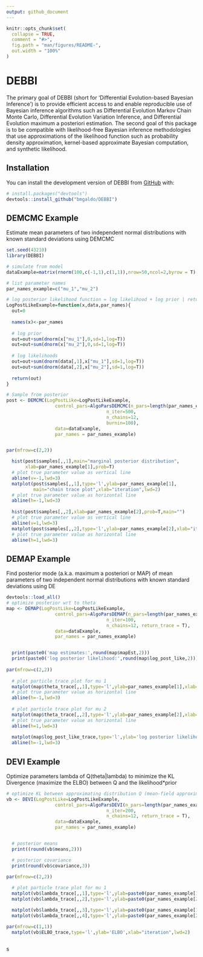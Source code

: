```yaml
---
output: github_document
---
```


<!-- README.md is generated from README.Rmd. Please edit that file -->

```r
knitr::opts_chunk$set(
  collapse = TRUE,
  comment = "#>",
  fig.path = "man/figures/README-",
  out.width = "100%"
)
```

# DEBBI

<!-- badges: start -->
<!-- badges: end -->

The primary goal of DEBBI (short for 'Differential Evolution-based Bayesian Inference') is to provide efficient access to and enable reproducible use of Bayesian inference algorithms such as Differential Evolution Markov Chain Monte Carlo, Differential Evolution Variation Inference, and Differential Evolution maximum a posteriori estimation. The second goal of this package is to be compatible with likelihood-free Bayesian inference methodologies that use approximations of the likelihood function such as probability density approximation, kernel-based approximate Bayesian computation, and synthetic likelihood.

## Installation

You can install the development version of DEBBI from [GitHub](https://github.com/bmgaldo/DEBBI) with:

``` r
# install.packages("devtools")
devtools::install_github("bmgaldo/DEBBI")
```

## DEMCMC Example

Estimate mean parameters of two independent normal distributions with known standard deviations using DEMCMC

```r
set.seed(43210)
library(DEBBI)

# simulate from model
dataExample=matrix(rnorm(100,c(-1,1),c(1,1)),nrow=50,ncol=2,byrow = T)

# list parameter names
par_names_example=c("mu_1","mu_2")

# log posterior likelihood function = log likelihood + log prior | returns a scalar
LogPostLikeExample=function(x,data,par_names){
  out=0
  
  names(x)<-par_names
  
  # log prior
  out=out+sum(dnorm(x["mu_1"],0,sd=1,log=T))
  out=out+sum(dnorm(x["mu_2"],0,sd=1,log=T))
  
  # log likelihoods
  out=out+sum(dnorm(data[,1],x["mu_1"],sd=1,log=T))
  out=out+sum(dnorm(data[,2],x["mu_2"],sd=1,log=T))
  
  return(out)
}

# Sample from posterior
post <- DEMCMC(LogPostLike=LogPostLikeExample,
                  control_pars=AlgoParsDEMCMC(n_pars=length(par_names_example),
                                     n_iter=500, 
                                     n_chains=12,
                                     burnin=100),
                  data=dataExample,
                  par_names = par_names_example)


par(mfrow=c(2,2))

  hist(post$samples[,,1],main="marginal posterior distribution",
       xlab=par_names_example[1],prob=T)
  # plot true parameter value as vertical line
  abline(v=-1,lwd=3)
  matplot(post$samples[,,1],type='l',ylab=par_names_example[1],
          main="chain trace plot",xlab="iteration",lwd=2)
  # plot true parameter value as horizontal line
  abline(h=-1,lwd=3)
  
  hist(post$samples[,,2],xlab=par_names_example[2],prob=T,main="")
  # plot true parameter value as vertical line
  abline(v=1,lwd=3)
  matplot(post$samples[,,2],type='l',ylab=par_names_example[2],xlab="iteration",lwd=2)
  # plot true parameter value as horizontal line
  abline(h=1,lwd=3)


```

## DEMAP Example 

Find posterior mode (a.k.a. maximum a posteriori or MAP) of mean parameters of two independent normal distributions with known standard deviations using DE

```r
devtools::load_all()
# optimize posterior wrt to theta
map <- DEMAP(LogPostLike=LogPostLikeExample,
                  control_pars=AlgoParsDEMAP(n_pars=length(par_names_example),
                                     n_iter=100, 
                                     n_chains=12, return_trace = T),
                  data=dataExample,
                  par_names = par_names_example)


  print(paste0('map estimates:',round(map$mapEst,2)))
  print(paste0('log posterior likelihood:',round(map$log_post_like,2)))
  
par(mfrow=c(2,2))
  
  # plot particle trace plot for mu 1
  matplot(map$theta_trace[,,1],type='l',ylab=par_names_example[1],xlab="iteration",lwd=2)
  # plot true parameter value as horizontal line
  abline(h=-1,lwd=3)
  
  # plot particle trace plot for mu 2
  matplot(map$theta_trace[,,2],type='l',ylab=par_names_example[2],xlab="iteration",lwd=2)
  # plot true parameter value as horizontal line
  abline(h=1,lwd=3)
  
  matplot(map$log_post_like_trace,type='l',ylab='log posterior likelihood',xlab="iteration",lwd=2)
  abline(h=-1,lwd=3)


```

## DEVI Example 

Optimize parameters lambda of Q(theta|lambda) to minimize the KL Divergence (maximize the ELBO) between Q and the likelihood*prior
```r

# optimize KL between approximating distribution Q (mean-field approximation) and posterior
vb <- DEVI(LogPostLike=LogPostLikeExample,
                  control_pars=AlgoParsDEVI(n_pars=length(par_names_example),
                                     n_iter=200,
                                     n_chains=12, return_trace = T),
                  data=dataExample,
                  par_names = par_names_example)


  # posterior means
  print((round(vb$means,2)))

  # posterior covariance
  print(round(vb$covariance,3))
        
par(mfrow=c(2,2))

  # plot particle trace plot for mu 1
  matplot(vb$lambda_trace[,,1],type='l',ylab=paste0(par_names_example[1]," mean"),xlab="iteration",lwd=2)
  matplot(vb$lambda_trace[,,2],type='l',ylab=paste0(par_names_example[2]," mean"),xlab="iteration",lwd=2)

  matplot(vb$lambda_trace[,,3],type='l',ylab=paste0(par_names_example[1]," log sd"),xlab="iteration",lwd=2)
  matplot(vb$lambda_trace[,,4],type='l',ylab=paste0(par_names_example[2]," log sd"),xlab="iteration",lwd=2)

par(mfrow=c(1,1))
  matplot(vb$ELBO_trace,type='l',ylab='ELBO',xlab="iteration",lwd=2)



```

s
